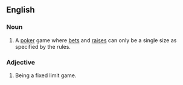 ==English==

===Noun===

{{en-noun|-}}

# {{poker}} A [[poker]] game where [[bets]] and [[raises]] can only be a single size as specified by the rules.

===Adjective===

{{en-adj|-}}

# {{poker}} Being a fixed limit game.